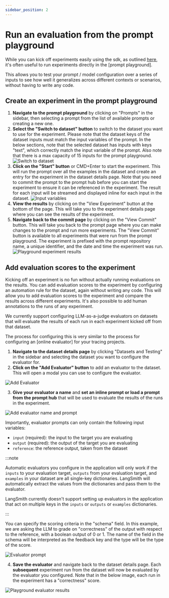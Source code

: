 ```yaml
---
sidebar_position: 2
---
```


# Run an evaluation from the prompt playground

While you can kick off experiments easily using the sdk, as outlined [here](../../#5-create-your-first-evaluation), it's often useful to run experiments directly in the [prompt playground].

This allows you to test your prompt / model configuration over a series of inputs to see how well it generalizes across different contexts or scenarios, without having to write any code.

## Create an experiment in the prompt playground

1. **Navigate to the prompt playground** by clicking on "Prompts" in the sidebar, then selecting a prompt from the list of available prompts or creating a new one.
2. **Select the "Switch to dataset" button** to switch to the dataset you want to use for the experiment. Please note that the dataset keys of the dataset inputs must match the input variables of the prompt. In the below sections, note that the selected dataset has inputs with keys "text", which correctly match the input variable of the prompt. Also note that there is a max capacity of 15 inputs for the prompt playground.
   ![Switch to dataset](../static/switch_to_dataset.png)
3. **Click on the "Start" button** or CMD+Enter to start the experiment. This will run the prompt over all the examples in the dataset and create an entry for the experiment in the dataset details page. Note that you need to commit the prompt to the prompt hub before you can start the experiment to ensure it can be referenced in the experiment. The result for each input will be streamed and displayed inline for each input in the dataset.
   ![Input variables](../static/input_variables_playground.png)
4. **View the results** by clicking on the "View Experiment" button at the bottom of the page. This will take you to the experiment details page where you can see the results of the experiment.
5. **Navigate back to the commit page** by clicking on the "View Commit" button. This will take you back to the prompt page where you can make changes to the prompt and run more experiments. The "View Commit" button is available to all experiments that were run from the prompt playground. The experiment is prefixed with the prompt repository name, a unique identifier, and the date and time the experiment was run.
   ![Playground experiment results](../static/playground_experiment_results.png)

## Add evaluation scores to the experiment

Kicking off an experiment is no fun without actually running evaluations on the results. You can add evaluation scores to the experiment by configuring an automation rule for the dataset, again without writing any code. This will allow you to add evaluation scores to the experiment and compare the results across different experiments.
It's also possible to add human annotations to the runs of any experiment.

We currently support configuring LLM-as-a-judge evaluators on datasets that will evaluate the results of each run in each experiment kicked off from that dataset.

The process for configuring this is very similar to the process for configuring an [online evaluator] for your tracing projects.

1. **Navigate to the dataset details page** by clicking "Datasets and Testing" in the sidebar and selecting the dataset you want to configure the evaluator for.
2. **Click on the "Add Evaluator" button** to add an evaluator to the dataset. This will open a modal you can use to configure the evaluator.

![Add Evaluator](../static/add_evaluator.png)

3. **Give your evaluator a name** and **set an inline prompt or load a prompt from the prompt hub** that will be used to evaluate the results of the runs in the experiment.

![Add evaluator name and prompt](../static/create_evaluator.png)

Importantly, evaluator prompts can only contain the following input variables:

- `input` (required): the input to the target you are evaluating
- `output` (required): the output of the target you are evaluating
- `reference`: the reference output, taken from the dataset

:::note

Automatic evaluators you configure in the application will only work if the `inputs` to your evaluation target, `outputs` from your evaluation target, and `examples` in your dataset are all single-key dictionaries.
LangSmith will automatically extract the values from the dictionaries and pass them to the evaluator.

LangSmith currently doesn't support setting up evaluators in the application that act on multiple keys in the `inputs` or `outputs` or `examples` dictionaries.

:::

You can specify the scoring criteria in the "schema" field. In this example, we are asking the LLM to grade on "correctness" of the output with respect to the reference, with a boolean output of 0 or 1. The name of the field in the schema will be interpreted as the feedback key and the type will be the type of the score.

![Evaluator prompt](../static/evaluator_prompt.png)

4. **Save the evaluator** and navigate back to the dataset details page. Each **subsequent** experiment run from the dataset will now be evaluated by the evaluator you configured. Note that in the below image, each run in the experiment has a "correctness" score.

![Playground evaluator results](../static/playground_evaluator_results.png)
